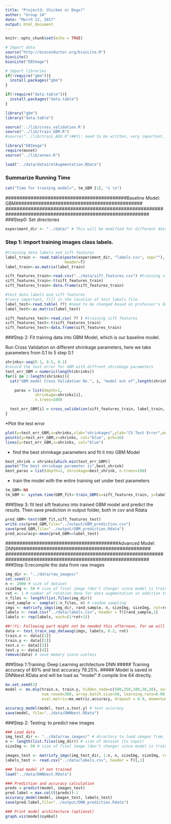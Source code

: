 ```yaml
---
title: "Project3: Chicken or Dogs?"
author: "Group 14"
date: "March 12, 2017"
output: html_document
---
```


```r
knitr::opts_chunk$set(echo = TRUE)
```


```r
# Import data
source("http://bioconductor.org/biocLite.R")
biocLite()
biocLite("EBImage")

# Import libraries
if(!require("gbm")){
  install.packages("gbm")
}

if(!require("data.table")){
  install.packages("data.table")
}

library("gbm")
library("data.table")

source('../lib/cross_validation.R')
source("../lib/train_GBM.R")
#source("../lib/train_ADV.R")##Yi: need to be written, very important, uncomment it after you write it.

library("EBImage")
require(mxnet)
source("../lib/annex.R")

load("../data/data1rotAugmentation.RData")
```

### Summarize Running Time
```r
cat("Time for training model=", tm_GBM [1], "s \n")
```


###########################################Baseline Model: GBM#############################################
###########################################################################################################
###Step0: Set directories
```r
experiment_dir <- "../data/" # This will be modified for different data sets.
```

### Step 1: import training images class labels.
```r
#training data labels and sift features
label_train <- read.table(paste(experiment_dir, "labels.csv", sep=""),
                          header=T)
label_train<-as.matrix(label_train)

sift_features_train<-read.csv("../data/sift_features.csv") #training sift features
sift_features_train<-t(sift_features_train)
sift_features_train<-data.frame(sift_features_train)

#test data labels and sift features
#!very important, fill in the location of test labels file
label_test<-read.table( ??) #need to be changed based on professor's data***
label_test<-as.matrix(label_test)

sift_features_test<-read.csv( ?? ) #training sift features
sift_features_test<-t(sift_features_train)
sift_features_test<-data.frame(sift_features_train)

```

###Step 2: Fit training data into GBM Model, which is our baseline model.

Run Cross Validation on different shrinkage parameters, here we take parameters from 0.1 to 5 step 0.1

```r
shrinks<-seq(0.1, 0.5, 0.1)
#record the test error for GBM with diffrent shrinkage parameters
test_err_GBM = numeric(length(shrinks))
for(i in 1:length(shrinks)){
  cat("GBM model Cross Validation No.", i, "model out of",length(shrinks), "models", "\n")

    paras = list(depth=1,
             shrinkage=shrinks[i],
             n.trees=100)

  test_err_GBM[i] = cross_validation(sift_features_train, label_train, paras=paras, K=5, model='GBM')
}
```


*Plot the test error
```r
plot(y=test_err_GBM,x=shrinks,xlab="shrinkages",ylab="CV Test Error",main="GBM CV Test Error",type="n")
points(y=test_err_GBM,x=shrinks, col="blue", pch=16)
lines(y=test_err_GBM,x=shrinks, col="blue")
```


* find the best shrinkage parameters and fit it into GBM Model
```r
best_shrink = shrinks[which.min(test_err_GBM)]
paste("The best shrinkage parameter is",best_shrink)
best_paras = list(depth=1, shrinkage=best_shrink, n.trees=100)
```


* train the model with the entire training set under best parameters
```r
tm_GBM<-NA
tm_GBM <- system.time(GBM_fit<-train_GBM(x=sift_features_train, y=label_train, paras=best_paras))
```

###Step 3: fit test sift features into trained GBM model and predict the results. Then save prediction in output folder, both in csv and Rdata
```r
pred_GBM<-test(GBM_fit,sift_features_test)
write.csv(pred_GBM,file="../output/GBM_prediction.csv")
save(pred_GBM,file="../output/GBM_prediction.Rdata")
pred_accuracy<-mean(pred_GBM==label_test)
```

########################################Advanced Model: DNN################################################
###########################################################################################################
###Step 0:recompile the data from raw images
```r
img_dir <- "../data/raw_images/" 
set.seed(1)
n <- 2000 # size of dataset 
sizeImg <- 50 # size of final image (don't change! since model is trained on 50x50 images)
rot <- 1 # number of rotation done for data augmentation in addition to symmetry
n_files <- length(list.files(img_dir))
rand_sample <- sample(1:n_files, n) # random sampling
imgs <- matrixfy_imgs(img_dir, rand_sample, n, sizeImg, sizeImg, rot=rot)
labels <- read.csv("../data/labels.csv", header = T)[rand_sample,1]
labels <- rep(labels, each=(1*rot+2))

##!!Yi: Following part might not be needed this afternoon, for we will have to use new test imgs for test.x,test.y
data <- test_train_sep_dataaug(imgs, labels, 0.2, rot)
train.x <- data[[1]]
train.y <- data[[2]]
test.x <- data[[3]]
test.y <- data[[4]]
remove(data) # save memory since useless
```

###Step 1:Training: Deep Learning architecture DNN
##### Training accuracy of 80% and test accuracy 79.25%.
##### Model is saved in DNNbest.RData and will be load as "model" if compile line 64 directly.
```r
mx.set.seed(2)
model <- mx.mlp(train.x, train.y, hidden_node=c(500,250,100,50,20), out_node=2, activation = "sigmoid", out_activation="softmax",
                num.round=200, array.batch.size=50, learning.rate=0.08,
                eval.metric=mx.metric.accuracy, dropout = 0.9, momentum = 0.7, initializer=mx.init.normal(0.6))

accuracy_model(model, test.x,test.y) # test accuracy
save(model, file="../data/DNNbest.RData")
```

###Step 2: Testing: to predict new images
```r
### Load data
img_test_dir <- "../data/raw_images/" # directory to load images from, Yi:might be new test data imgs folder
n <- length(list.files(img_dir)) # size of dataset (to input)
sizeImg <- 50 # size of final image (don't change! since model is trained on 50x50 images)

images_test <- matrixfy_imgs(img_test_dir, 1:n, n, sizeImg, sizeImg, rot=0)
labels_test <- read.csv("../data/labels.csv", header = T)[,1]

### load model if not trained
load("../data/DNNbest.RData")

### Prediction and accuracy calculation
preds = predict(model, images_test)
pred.label = max.col(t(preds))-1
accuracy_model(model, images_test, labels_test)
save(pred.label,file="../output/DNN_prediction.Rdata")

### Print model architecture (optional)
graph.viz(model$symbol)
```


